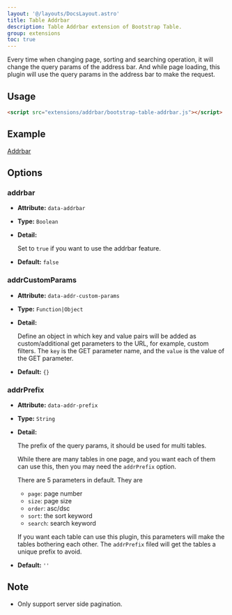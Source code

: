 ```yaml
---
layout: '@/layouts/DocsLayout.astro'
title: Table Addrbar
description: Table Addrbar extension of Bootstrap Table.
group: extensions
toc: true
---
```


Every time when changing page, sorting and searching operation, it will change the query params of the address bar. And while page loading, this plugin will use the query params in the address bar to make the request.

## Usage

```html
<script src="extensions/addrbar/bootstrap-table-addrbar.js"></script>
```

## Example

[Addrbar](https://examples.bootstrap-table.com/#extensions/addrbar.html)

## Options

### addrbar

- **Attribute:** `data-addrbar`

- **Type:** `Boolean`

- **Detail:**

  Set to `true` if you want to use the addrbar feature.

- **Default:** `false`

### addrCustomParams

- **Attribute:** `data-addr-custom-params`

- **Type:** `Function|Object`

- **Detail:**

  Define an object in which key and value pairs will be added as custom/additional get parameters to the URL, for example, custom filters.
  The `key` is the GET parameter name, and the `value` is the value of the GET parameter.

- **Default:** `{}`

### addrPrefix

- **Attribute:** `data-addr-prefix`

- **Type:** `String`

- **Detail:**

  The prefix of the query params, it should be used for multi tables.

  While there are many tables in one page, and you want each of them can use this, then you may need the `addrPrefix` option.

  There are 5 parameters in default. They are

  * `page`: page number
  * `size`: page size
  * `order`: asc/dsc
  * `sort`: the sort keyword
  * `search`: search keyword

  If you want each table can use this plugin, this parameters will make the tables bothering each other. The `addrPrefix` filed will get the tables a unique prefix to avoid.

- **Default:** `''`

## Note

* Only support server side pagination.
